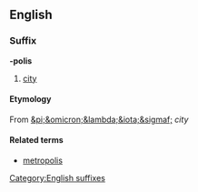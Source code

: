 ==English==
===Suffix===
[[Category:English suffixes]]
'''-polis'''
# [[city]]
====Etymology====
From {{Gr.}} [[&pi;&omicron;&lambda;&iota;&sigmaf;]] ''city''
====Related terms====
* [[metropolis]]